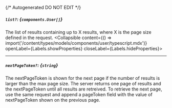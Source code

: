 {/* Autogenerated DO NOT EDIT  */}

##### `list?`: *{`components.User[]`}*
The list of results containing up to X results, where X is the page size defined in the request.
<Collapsible content={() => import('/content/types/models/components/user/typescript.mdx')} openLabel={Labels.showProperties} closeLabel={Labels.hideProperties}>
</Collapsible>

---
##### `nextPageToken?`: *{`string`}*
The nextPageToken is shown for the next page if the number of results is larger than the max page size.
 The server returns one page of results and the nextPageToken until all results are retreived.
 To retrieve the next page, use the same request and append a pageToken field with the value of nextPageToken shown on the previous page.


